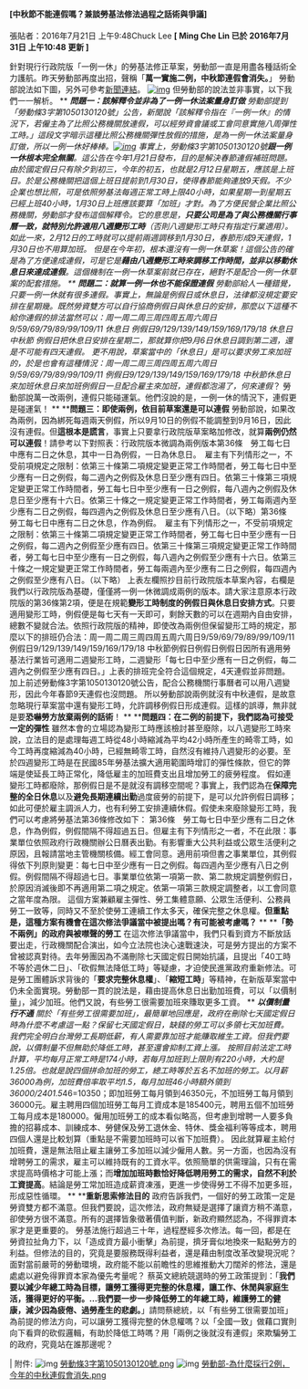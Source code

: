 #### [中秋節不能連假嗎？兼談勞基法修法過程之話術與爭議]

張貼者：2016年7月21日 上午9:48Chuck Lee  **[ Ming Che Lin 已於 2016年7月31日 上午10:48 更新 ]**



針對現行行政院版「一例一休」的勞基法修正草案，勞動部一直是用盡各種話術全力護航。昨天勞動部再度出招，聲稱「**萬一實施二例，中秋節連假會消失。**」 勞動部說法如下圖，另外可參考[新聞連結](http://www.appledaily.com.tw/realtimenews/article/new/20160720/911737/)。 [![img](http://www.tueeit.org.tw/_/rsrc/1469065759296/announce/20160721/%E5%8B%9E%E5%8B%95%E9%83%A8-%E7%82%BA%E4%BB%80%E9%BA%BC%E6%8E%A1%E8%A1%8C2%E4%BE%8B%EF%BC%8C%E4%BB%8A%E5%B9%B4%E7%9A%84%E4%B8%AD%E7%A7%8B%E9%80%A3%E5%81%87%E6%9C%83%E6%B6%88%E5%A4%B1.png)](http://www.tueeit.org.tw/announce/20160721/勞動部-為什麼採行2例，今年的中秋連假會消失.png?attredirects=0) 但勞動部的說法並非事實，以下我們一一解析。 ** ****問題一：該解釋令並非為了一例一休法案量身訂做** 勞動部提到「勞動條3字第1050130120號」公告，新聞說「該解釋令指在『一例一休』的情況下，若僱主為了比照公務機關放連假，可以經勞資會議或工會同意實施八周彈性工時。」這段文字暗示這種比照公務機關彈性放假的措施，是為一例一休法案量身訂做，所以一例一休好棒棒。[![img](http://www.tueeit.org.tw/_/rsrc/1469065759296/announce/20160721/%E5%8B%9E%E5%8B%95%E6%A2%9D3%E5%AD%97%E7%AC%AC1050130120%E8%99%9F.png)](http://www.tueeit.org.tw/announce/20160721/勞動條3字第1050130120號.png?attredirects=0) 事實上，勞動條3字第1050130120號**跟一例一休根本完全無關**。這公告在今年1月21日發布，目的是解決春節連假補班問題。由於國定假日只有除夕到初三，今年的初五，也就是2月12日星期五，應該是上班日。於是公務機關把這個上班日提前到1月30日，使得春節能夠連放9天假。不少企業也想比照，可是依照勞基法每週正常工時上限40小時，如果星期一到星期五已經上班40小時，1月30日上班應該要算「加班」才對。為了方便民營企業比照公務機關，勞動部才發布這個解釋令。它的意思是，**只要公司是為了與公務機關行事曆一致，就特別允許適用八週變形工時**（否則八週變形工時只有指定行業適用）。如此一來，2月12日的工時就可以提前兩週調移到1月30日，春節形成9天連假，1月30日也不用算加班。 但是在今年初，根本還沒有一例一休草案！這個公告的確是為了方便達成連假，可是它是**藉由八週變形工時來調移工作時間，並非以移動休息日來達成連假**。這個機制在一例一休草案前就已存在，絕對不是配合一例一休草案的配套措施。 ** ****問題二：就算一例一休也不能保證連假** 勞動部給人一種錯覺，只要一例一休就有很多連假。事實上，無論是例假日或休息日，法律都沒規定要安排在星期幾。既然勞資雙方可以自行協商例假日與休息日的安排，那麼以下這種不給你連假的排法當然可以：周一周二周三周四周五周六周日9/59/69/79/89/99/109/11 休息日    例假日9/129/139/149/159/169/179/18 休息日 中秋節  例假日把休息日安排在星期二，那就算你把9月6日休息日調到第二週，還是不可能有四天連假。 更不用說，草案當中的「休息日」是可以要求勞工來加班的，於是也會有這種情況：周一周二周三周四周五周六周日9/59/69/79/89/99/109/11      例假日9/129/139/149/159/169/179/18   中秋節休息日來加班休息日來加班例假日一旦配合雇主來加班，連*假*都泡湯了，何來*連假*？ 勞動部說萬一改兩例，連假只能碰運氣。他們沒說的是，一例一休的情況下，連假更是碰運氣！ ** ****問題三：即使兩例，依目前草案還是可以連假** 勞動部說，如果改為兩例，因為綁死每週兩天例假，所以9月10日的例假不能調整到9月16日，因此沒有連假。但**這根本是謊言**，事實上只要拿行政院版草案略加修改，就算**兩例仍然可以連假**！請參考以下對照表：行政院版本微調為兩例版本第36條　勞工每七日中應有二日之休息，其中一日為例假，一日為休息日。　雇主有下列情形之一，不受前項規定之限制：依第三十條第二項規定變更正常工作時間者，勞工每七日中至少應有一日之例假，每二週內之例假及休息日至少應有四日。依第三十條第三項規定變更正常工作時間者，勞工每七日中至少應有一日之例假，每八週內之例假及休息日至少應有十六日。依第三十條之一規定變更正常工作時間者，勞工每兩週內至少應有二日之例假，每四週內之例假及休息日至少應有八日。（以下略）第36條　勞工每七日中應有二日之休息，作為例假。　雇主有下列情形之一，不受前項規定之限制：依第三十條第二項規定變更正常工作時間者，勞工每七日中至少應有一日之例假，每二週內之例假至少應有四日。依第三十條第三項規定變更正常工作時間者，勞工每七日中至少應有一日之例假，每八週內之例假至少應有十六日。依第三十條之一規定變更正常工作時間者，勞工每兩週內至少應有二日之例假，每四週內之例假至少應有八日。（以下略） 上表左欄照抄目前行政院版本草案內容，右欄是我們以行政院版為基礎，僅僅將一例一休微調成兩例的版本。請大家注意原本行政院版的第36條第2項，便是在規範**變形工時制度的例假日與休息日安排方式**。只要適用變形工時，例假便是每七天有一天即可，剩餘天數的可以在週期內自由安排，總數不變就合法。依照行政院版的精神，即使改為兩例但保留變形工時的規定，那麼以下的排班仍合法：周一周二周三周四周五周六周日9/59/69/79/89/99/109/11      例假日9/129/139/149/159/169/179/18   中秋節例假日例假日例假日因所有適用勞基法行業皆可適用二週變形工時，二週變形「每七日中至少應有一日之例假，每二週內之例假至少應有四日。」上表的排班完全符合這個規定，4天連假並非問題。加上前述勞動條3字第1050130120號公告，配合公務機關行事曆者可以用八週變形，因此今年春節9天連假也沒問題。 所以勞動部說兩例就沒有中秋連假，是故意忽略現行草案當中還有變形工時，允許調移例假日形成連假。這樣的誤導，無非就是要**恐嚇勞方放棄兩例的話術**！ ** ****問題四：在二例的前提下，我們認為可接受一定的彈性** 雖然本會的立場認為變形工時應該檢討甚至廢除，以八週變形工時來說，立法目的是處理每週工時從48小時縮減為平均42小時所產生的畸零工時，如今工時再度縮減為40小時，已經無畸零工時，自然沒有維持八週變形的必要。至於四週變形工時是在民國85年勞基法擴大適用範圍時增訂的彈性條款，但它的弊端是使延長工時正常化，降低雇主的加班費支出且增加勞工的疲勞程度。 假如連變形工時都廢除，那例假日是不是就沒有調移空間呢？事實上，我們認為在**保障完整的全日休息**以及**避免長期連續出勤**過度疲勞的前提下，是可以允許例假日調移；如此可便於雇主調派人力，也有利勞工安排連續休假。假使未來廢除變形工時，我們可以考慮將勞基法第36條修改如下： 第36條　勞工每七日中至少應有二日之休息，作為例假，例假間隔不得超過五日。但雇主有下列情形之一者，不在此限：事業單位依照政府行政機關辦公日曆表出勤。有影響重大公共利益或公眾生活便利之原因，且報請當地主管機關核備。經工會同意。適用前項但書之事業單位，其例假得依下列原則變更：每七日中至少應有一日之例假。每四週內至少應有八日之例假。例假間隔不得超過七日。事業單位依第一項第一款、第二款規定調整例假日，於原因消滅後即不再適用第二項之規定。依第一項第三款規定調整者，以工會同意之當年度為限。 這個方案兼顧雇主彈性、勞工集體意願、公眾生活便利、公務員勞工一致等，同時又不至於使勞工連續工作太多天，確保完整之休息權。**但重點是，這種方案有機會在這次修法爭議當中被提出嗎？有可能被考慮嗎？** ** ****「勢不兩例」的政府與被噤聲的勞工** 在這次修法爭議當中，我們只看到資方不斷放話要出走，行政機關配合演出，如今立法院也決心速戰速決，可是勞方提出的方案不曾被認真對待。去年勞團因為不滿刪除七天國定假日開始抗議，且提出「40工時不等於週休二日」、「砍假無法降低工時」等疑慮，才迫使民進黨政府重新修法。可是勞工團體訴求背後的「**要求完整休息權**」、「**縮短工時**」等精神，在新版草案當中仍未全面實現。勞動部一貫的說法是，藉由提高休息日出勤加班費，可以「以價制量」，減少加班。他們又說，有些勞工很需要加班來賺取更多工資。 ** ****以價制量行不通** 關於「有些勞工很需要加班」，最簡單地回應是，政府在刪除七天國定假日時為什麼不考慮這一點？保留七天國定假日，缺錢的勞工可以多領七天加班費。 我們完全明白台灣勞工長期低薪，有人需要靠加班才能賺取維生工資。但我們要說，以價制量不但無助於降低工時，甚至還會抑制工資上漲。 按照目前法定工時計算，平均每月正常工時是174小時，若每月加班到上限則有220小時，大約是1.25倍。也就是說四個拼命加班的勞工，總工時等於五名不加班的勞工。以月薪36000為例，加班費倍率取平均1.5，每月加班46小時額外領到36000/240*1.5*46=10350；即加班勞工每月領到46350元，不加班勞工每月領到36000元。雇主聘用四個加班勞工每月工資成本是185400元，聘用五個不加班勞工每月成本是180000。僱用加班勞工的成本看似略高，但考慮到增聘一人要多負擔的招募成本、訓練成本、勞健保及勞工退休金、特休、獎金福利等等成本，聘用四個人還是比較划算（重點是不需要加班時可以省下加班費）。 因此就算雇主給付加班費，還是無法阻止雇主讓勞工多加班以減少僱用人數。另一方面，也因為沒有增聘勞工的需求，雇主可以維持既有的工資水平。依照簡單的供需理論，只有在需求提高時價格才可能上漲；而**增加加班時數恰好降低聘用勞工的需求，自然不利於工資提高**。結論是勞工常加班造成薪資凍漲，更進一步使得勞工不得不加更多班，形成惡性循環。 ** ****重新思索修法目的** 政府告訴我們，一個好的勞工政策一定是勞資雙方都不滿意。但我們要說，這次修法，政府無疑是選擇了讓資方稍不滿意，卻使勞方很不滿意。所有的選擇皆象徵著價值判斷，新政府顯然認為，不得罪資本家才是更重要的。 勞基法施行超過三十年，過程歷經多次修法。每一回，都是在勞資拉扯角力下，以「造成資方最小衝擊」為前提，擠牙膏似地換來一點點勞方的利益。但修法的目的，究竟是要服務既得利益者，還是藉由制度改革改變現況呢？面對當前嚴苛的勞動環境，政府能不能以前瞻性的思維推動大刀闊斧的修法，還是處處以避免得罪資本家為優先考量呢？ 蔡英文總統競選時的勞工政策提到：「**我們要以減少年總工時為目標，讓勞工獲得更完整的休息權，讓工作、休閒與家庭生活，獲得更好的平衡。…我們要一步一步降低勞工的年總工時，維護勞工的健康，減少因為疲倦、過勞產生的悲劇。**」請問蔡總統，以「有些勞工很需要加班」為前提的修法方向，可以讓勞工獲得完整的休息權嗎？以「全國一致」做藉口實則向下看齊的砍假邏輯，有助於降低工時嗎？用「兩例之後就沒有連假」來欺騙勞工的政府，究竟站在誰那邊呢？ 



| 附件: ![img](http://www.tueeit.org.tw/_/rsrc/1626333723000/system/app/images/attach_icons/icon_img.gif) [勞動條3字第1050130120號.png](http://www.tueeit.org.tw/announce/20160721/勞動條3字第1050130120號.png) ![img](http://www.tueeit.org.tw/_/rsrc/1626333723000/system/app/images/attach_icons/icon_img.gif) [勞動部-為什麼採行2例，今年的中秋連假會消失.png](http://www.tueeit.org.tw/announce/20160721/勞動部-為什麼採行2例，今年的中秋連假會消失.png)